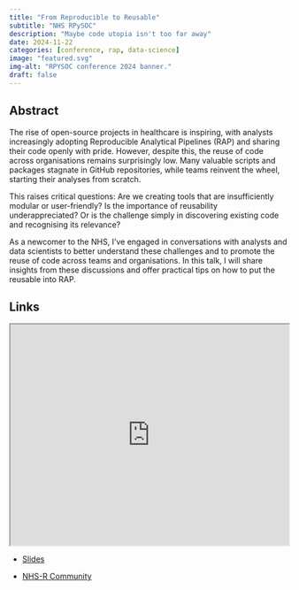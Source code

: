 ```yaml
---
title: "From Reproducible to Reusable"
subtitle: "NHS RPySOC"
description: "Maybe code utopia isn't too far away"
date: 2024-11-22
categories: [conference, rap, data-science]
image: "featured.svg"
img-alt: "RPYSOC conference 2024 banner."
draft: false
---
```


## Abstract

The rise of open-source projects in healthcare is inspiring, with analysts increasingly adopting Reproducible Analytical Pipelines (RAP) and sharing their code openly with pride. However, despite this, the reuse of code across organisations remains surprisingly low. Many valuable scripts and packages stagnate in GitHub repositories, while teams reinvent the wheel, starting their analyses from scratch.


This raises critical questions: Are we creating tools that are insufficiently modular or user-friendly? Is the importance of reusability underappreciated? Or is the challenge simply in discovering existing code and recognising its relevance?


As a newcomer to the NHS, I've engaged in conversations with analysts and data scientists to better understand these challenges and to promote the reuse of code across teams and organisations. In this talk, I will share insights from these discussions and offer practical tips on how to put the reusable into RAP.

## Links


<p align="center">
<iframe src="https://statsrhian.github.io/nhsrpysoc-reusable" width="100%" height = "400px"></iframe>
</p>

- [Slides](https://statsrhian.github.io/nhsrpysoc-reusable)

- [NHS-R Community](https://nhsrcommunity.com/)

